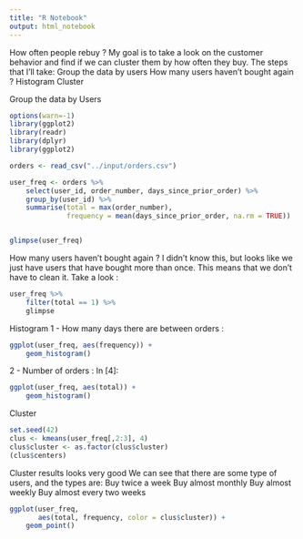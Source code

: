 ```yaml
---
title: "R Notebook"
output: html_notebook
---
```


How often people rebuy ?
My goal is to take a look on the customer behavior and find if we can cluster them by how often they buy.
The steps that I'll take:
Group the data by users
How many users haven't bought again ?
Histogram
Cluster

Group the data by Users

```r
options(warn=-1)
library(ggplot2) 
library(readr) 
library(dplyr)
library(ggplot2)

orders <- read_csv("../input/orders.csv")

user_freq <- orders %>%
    select(user_id, order_number, days_since_prior_order) %>%
    group_by(user_id) %>%
    summarise(total = max(order_number), 
              frequency = mean(days_since_prior_order, na.rm = TRUE))


glimpse(user_freq)
```
How many users haven't bought again ?
I didn't know this, but looks like we just have users that have bought more than once.
This means that we don't have to clean it.
Take a look :
```r
user_freq %>%
    filter(total == 1) %>%
    glimpse
```

Histogram
1 - How many days there are between orders :

```r
ggplot(user_freq, aes(frequency)) +
    geom_histogram()
```

2 - Number of orders :
In [4]:
```r
ggplot(user_freq, aes(total)) +
    geom_histogram()
```

Cluster
```r
set.seed(42)
clus <- kmeans(user_freq[,2:3], 4)
clus$cluster <- as.factor(clus$cluster)
(clus$centers)
```
Cluster results looks very good
We can see that there are some type of users, and the types are:
Buy twice a week
Buy almost monthly
Buy almost weekly
Buy almost every two weeks
```r
ggplot(user_freq,
       aes(total, frequency, color = clus$cluster)) +
    geom_point()
```


